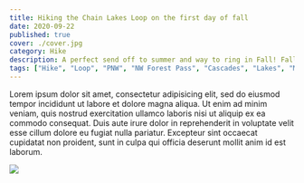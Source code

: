 ```yaml
---
title: Hiking the Chain Lakes Loop on the first day of fall
date: 2020-09-22
published: true
cover: ./cover.jpg
category: Hike
description: A perfect send off to summer and way to ring in Fall! Fall colors were just starting to pop, and the remaining wildflowers were mixed in with an abundance of huckleberries lining the entire trail.
tags: ["Hike", "Loop", "PNW", "NW Forest Pass", "Cascades", "Lakes", "Mt Baker Wilderness", "Fall", "Washington"]
---
```


Lorem ipsum dolor sit amet, consectetur adipisicing elit, sed do eiusmod tempor incididunt ut labore et dolore magna aliqua. Ut enim ad minim veniam, quis nostrud exercitation ullamco laboris nisi ut aliquip ex ea commodo consequat. Duis aute irure dolor in reprehenderit in voluptate velit esse cillum dolore eu fugiat nulla pariatur. Excepteur sint occaecat cupidatat non proident, sunt in culpa qui officia deserunt mollit anim id est laborum.

![](./imgs/alpine-lakes.jpg)
